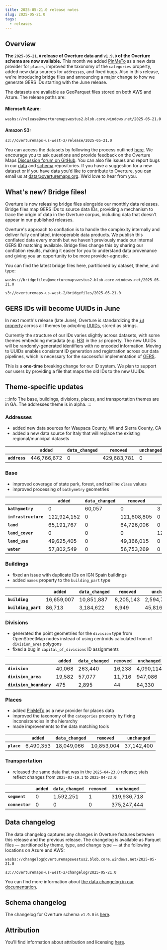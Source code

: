 ```yaml
---
title: 2025-05-21.0 release notes
slug: 2025-05-21.0
tags:
  - releases
---
```


## Overview

**The `2025-05-21.0` release of Overture data and `v1.9.0` of the Overture schema are now available.** This month we added [PinMeTo](/attribution/#places) as a new data provider for `places`, improved the taxonomy of the `categories` property, added new data sources for `addresses`, and fixed bugs. Also in this release, we're introducing bridge files and announcing a major change to how we generate GERS IDs starting with the June release. 

The datasets are available as GeoParquet files stored on both AWS and Azure. The release paths are:

#### Microsoft Azure:
```
wasbs://release@overturemapswestus2.blob.core.windows.net/2025-05-21.0
```

#### Amazon S3:
```
s3://overturemaps-us-west-2/release/2025-05-21.0
```

<!-- truncate -->

You can access the datasets by following the process outlined [here](/getting-data). We encourage you to ask questions and provide feedback on the Overture Maps [Discussion forum on GitHub](https://github.com/orgs/OvertureMaps/discussions). You can also file issues and report bugs in our [data](https://github.com/OvertureMaps/data/issues) and [schema](https://github.com/OvertureMaps/schema/issues) repositories. If you have a suggestion for a new dataset or if you have data you'd like to contribute to Overture, you can email us at data@overturemaps.org. We’d love to hear from you.

## What's new? Bridge files!

Overture is now releasing bridge files alongside our monthly data releases. Bridge files map GERS IDs to source data IDs, providing a mechanism to trace the origin of data in the Overture corpus, including data that doesn't appear in our published releases.

Overture's approach to conflation is to handle the complexity internally and deliver fully conflated, interoperable data products. We publish this conflated data every month but we haven't previously made our internal GERS ID matching available. Bridge files change this by sharing our conflation results, making it easier for you to understand data provenance and giving you an opportunity to be more provider-agnostic.

You can find the latest bridge files here, partitioned by dataset, theme, and type:

```
wasbs://bridgefiles@overturemapswestus2.blob.core.windows.net/2025-05-21.0
```
```
s3://overturemaps-us-west-2/bridgefiles/2025-05-21.0
```

## GERS IDs will become UUIDs in June

In next month's release (late June), Overture is standardizing the [`id` property](/schema/#top-level-properties) across all themes by adopting [UUIDs](https://www.rfc-editor.org/rfc/rfc9562.html), stored as strings. 

Currently the structure of our IDs varies slightly across datasets, with some themes embedding metadata (e.g. [H3](https://h3geo.org/)) in the `id` property. The new UUIDs will be randomly-generated identifiers with no encoded information. Moving to UUIDs enables consistent ID generation and registration across our data pipelines, which is necessary for the successful implementation of [GERS](/gers). 

This is a **one-time** breaking change for our ID system. We plan to support our users by providing a file that maps the old IDs to the new UUIDs.


## Theme-specific updates

:::info
The base, buildings, divisions, places, and transportation themes are in GA. The addresses theme is in alpha. 
:::

### Addresses

- added new data sources for Waupaca County, WI and Sierra County, CA
- added a new data source for Italy that will replace the existing regional/municipal datasets

 <table>
    <thead>
            <tr>
                <th></th>
                <th><code>added</code></th>
                <th><code>data_changed</code></th>
                <th><code>removed</code></th>
                <th><code>unchanged</code></th>
            </tr>
    </thead>
    <tbody>
        <tr>
            <td><b><code>address</code></b></td>
            <td>446,766,672</td>
            <td>0</td>
            <td>429,683,781</td>
            <td>0</td>
        </tr>
    </tbody>
</table>

### Base

- improved coverage of state park, forest, and taxiline `class` values
- improved processing of `bathymetry` geometries

 <table>
    <thead>
            <tr>
                <th></th>
                <th><code>added</code></th>
                <th><code>data_changed</code></th>
                <th><code>removed</code></th>
                <th><code>unchanged</code></th>
            </tr>
    </thead>
    <tbody>
        <tr>
            <td><b><code>bathymetry</code></b></td>
            <td>0</td>
            <td>60,057</td>
            <td>0</td>
            <td>3</td>
        </tr>
        <tr>
             <td><b><code>infrastructure</code></b></td>
            <td>122,924,152</td>
            <td>0</td>
            <td>121,608,805</td>
            <td>0</td>
        </tr>
         <tr>
             <td><b><code>land</code></b></td>
            <td>65,191,767</td>
            <td>0</td>
            <td>64,726,006</td>
            <td>0</td>
        </tr>
         <tr>
             <td><b><code>land_cover</code></b></td>
            <td>0</td>
            <td>0</td>
            <td>0</td>
            <td>123,302,114</td>
        </tr>
         <tr>
             <td><b><code>land_use</code></b></td>
            <td>49,625,405</td>
            <td>0</td>
            <td>49,366,015</td>
            <td>0</td>
        </tr>
         <tr>
             <td><b><code>water</code></b></td>
            <td>57,802,549</td>
            <td>0</td>
            <td>56,753,269</td>
            <td>0</td>
        </tr>
    </tbody>
</table>

### Buildings

- fixed an issue with duplicate IDs on IGN Spain buildings
- added `names` property to the `building_part` type

 <table>
    <thead>
            <tr>
                <th></th>
                <th><code>added</code></th>
                <th><code>data_changed</code></th>
                <th><code>removed</code></th>
                <th><code>unchanged</code></th>
            </tr>
    </thead>
    <tbody>
        <tr>
            <td><b><code>building</code></b></td>
            <td>16,659,007</td>
            <td>10,851,887</td>
            <td>8,205,143</td>
            <td>2,594,721,648</td>
        </tr>
        <tr>
             <td><b><code>building_part</code></b></td>
            <td>86,713</td>
            <td>3,184,622</td>
            <td>8,949</td>
            <td>45,816</td>
        </tr>
    </tbody>
</table>


### Divisions

- generated the point geometries for the `division` type from OpenStreetMap nodes instead of using centroids calculated from of `division_area` polygons 
- fixed a bug in `capital_of_divisions` ID assignments

 <table>
    <thead>
           <tr>
                <th></th>
                <th><code>added</code></th>
                <th><code>data_changed</code></th>
                <th><code>removed</code></th>
                <th><code>unchanged</code></th>
            </tr>
    </thead>
    <tbody>
        <tr>
            <td><b><code>division</code></b></td>
            <td>40,068</td>
            <td>263,440</td>
            <td>16,238</td>
            <td>4,090,114</td>
        </tr>
        <tr>
             <td><b><code>division_area</code></b></td>
            <td>19,582</td>
            <td>57,077</td>
            <td>11,716</td>
            <td>947,086</td>
        </tr>
         <tr>
             <td><b><code>division_boundary</code></b></td>
            <td>475</td>
            <td>2,895</td>
            <td>44</td>
            <td>84,330</td>
        </tr>
    </tbody>
</table>

### Places

- added [PinMeTo](/attribution/#places) as a new provider for places data
- improved the taxonomy of the `categories` property by fixing inconsistencies in the hierarchy
- made improvements to the data matching tools

 <table>
    <thead>
            <tr>
                <th></th>
                <th><code>added</code></th>
                <th><code>data_changed</code></th>
                <th><code>removed</code></th>
                <th><code>unchanged</code></th>
            </tr>
    </thead>
    <tbody>
        <tr>
            <td><b><code>place</code></b></td>
            <td>6,490,353</td>
            <td>18,049,066</td>
            <td>10,853,004</td>
            <td>37,142,400</td>
        </tr>
    </tbody>
</table>

### Transportation

- released the same data that was in the `2025-04-23.0` release; stats reflect changes from `2025-03-19.1` to `2025-04-23.0` 

 <table>
    <thead>
            <tr>
                <th></th>
                <th><code>added</code></th>
                <th><code>data_changed</code></th>
                <th><code>removed</code></th>
                <th><code>unchanged</code></th>
            </tr>
    </thead>
    <tbody>
        <tr>
            <td><b><code>segment</code></b></td>
            <td>0</td>
            <td>1,592,251</td>
            <td>1</td>
            <td>319,936,718</td>
        </tr>
        <tr>
             <td><b><code>connector</code></b></td>
            <td>0</td>
            <td>0</td>
            <td>0</td>
            <td>375,247,444</td>
        </tr>
    </tbody>
</table>


## Data changelog

The data changelog captures any changes in Overture features between this release and the previous release. The changelog is available as Parquet files &mdash; partitioned by theme, type, and change type &mdash; at the following locations on Azure and AWS:

```
wasbs://changelog@overturemapswestus2.blob.core.windows.net/2025-05-21.0
```
```
s3://overturemaps-us-west-2/changelog/2025-05-21.0
```

You can find more information about [the data changelog in our documentation](https://docs.overturemaps.org/gers/changelog/).

## Schema changelog

The changelog for Overture schema `v1.9.0` is [here](https://github.com/OvertureMaps/schema/releases/tag/v1.9.0). 

## Attribution  

You'll find information about attribution and licensing [here](/attribution).

